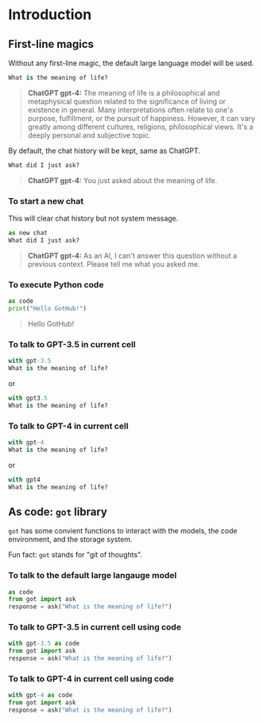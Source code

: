 # Introduction

## First-line magics

Without any first-line magic, the default large language model will be used.

```python
What is the meaning of life?
```

> **ChatGPT gpt-4:**
> The meaning of life is a philosophical and metaphysical question related to the significance of living or existence in general. Many interpretations often relate to one's purpose, fulfillment, or the pursuit of happiness. However, it can vary greatly among different cultures, religions, philosophical views. It's a deeply personal and subjective topic.

By default, the chat history will be kept, same as ChatGPT.

```python
What did I just ask?
```

> **ChatGPT gpt-4:**
> You just asked about the meaning of life.

### To start a new chat

This will clear chat history but not system message.

```python
as new chat
What did I just ask?
```

> **ChatGPT gpt-4:**
> As an AI, I can't answer this question without a previous context. Please tell me what you asked me.

### To execute Python code

```python
as code
print("Hello GotHub!")
```

> Hello GotHub!

### To talk to GPT-3.5 in current cell

```python
with gpt-3.5
What is the meaning of life?
```

or

```python
with gpt3.5
What is the meaning of life?
```

### To talk to GPT-4 in current cell

```python
with gpt-4
What is the meaning of life?
```

or

```python
with gpt4
What is the meaning of life?
```

## As code: `got` library

`got` has some convient functions to interact with the models, the code environment,
and the storage system.

Fun fact: `got` stands for "git of thoughts".

### To talk to the default large langauge model

```python
as code
from got import ask
response = ask("What is the meaning of life?")
```

### To talk to GPT-3.5 in current cell using code

```python
with gpt-3.5 as code
from got import ask
response = ask("What is the meaning of life?")
```

### To talk to GPT-4 in current cell using code

```python
with gpt-4 as code
from got import ask
response = ask("What is the meaning of life?")
```

